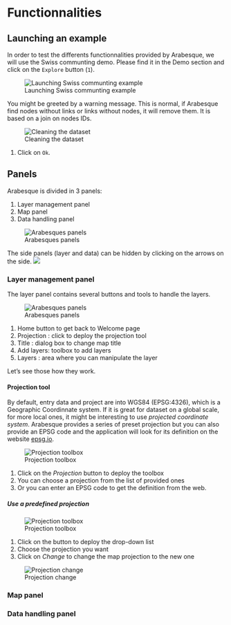 # Functionnalities

## Launching an example

In order to test the differents functionnalities provided by Arabesque, we will use the Swiss communting demo. 
Please find it in the Demo section and  click on the `Explore` button (`1`).

![Launching Swiss communting example](images/functions/01_functions_launch_swiss_example.png)


You might be greeted by a warning message. This is normal, if Arabesque find nodes
without links or links without nodes, it will remove them. It is based on a 
join on nodes IDs.

![Cleaning the dataset](images/functions/02_functions_swiss_example_warning.png)

1. Click on `Ok`.

## Panels

Arabesque is divided in 3 panels:

1. Layer management panel
2. Map panel
3. Data handling panel


![Arabesques panels](images/functions/03_functions_swiss_example_main_window.png)

The side panels (layer and data) can be hidden by clicking on the arrows on the side. ![](https://i.imgur.com/vVdZkTe.png)

### Layer management panel

The layer panel contains several buttons and tools to handle the layers.

![Arabesques panels](images/functions/04_functions_swiss_example_layer_panel.png)


1. Home button to get back to Welcome page
2. Projection : click to deploy the projection tool
3. Title : dialog box to change map title
4. Add layers: toolbox to add layers
5. Layers : area where you can manipulate the layer

Let's see those how they work.

#### Projection tool

By default, entry data and project are into WGS84 (EPSG:4326), which is a Geographic Coordinnate system.
If it is great for dataset on a global scale, for more local ones, it might be
interesting to use *projected coordinate system*.
Arabesque provides a series of preset projection but you can also provide an 
EPSG code and the application will look for its definition on the website [epsg.io](https://epsg.io).


![Projection toolbox](images/functions/05_functions_swiss_example_projection_tool.png)

1. Click on the *Projection* button to deploy the toolbox
2. You can choose a projection from the list of provided ones
3. Or you can enter an EPSG code to get the definition from the web.

##### Use a predefined projection

![Projection toolbox](images/functions/05_functions_swiss_example_projection_tool.png)

1. Click on the button to deploy the drop-down list
2. Choose the projection you want
3. Click on *Change* to change the map projection to the new one

![Projection change](images/functions/07_functions_swiss_example_projection_change.png)

### Map panel

### Data handling panel


